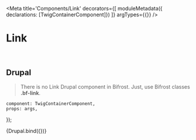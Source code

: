 


<Meta
    title='Components/Link'
    decorators={[
        moduleMetadata({ declarations: [TwigContainerComponent]})
    ]}
    argTypes={{}}
/>


# Link

<br/>


## Drupal

> There is no Link Drupal component in Bifrost.
> Just, use Bifrost classes <b>.bf-link</b>.

    component: TwigContainerComponent,
    props: args,
});


<Canvas withSource='none'>
    <Story
        name='Drupal'
        height='600px'
        args={{
            elementPath : 'components/link/_doc/template.drupal',
        }}
    >
        {Drupal.bind({})}
    </Story>
</Canvas>
